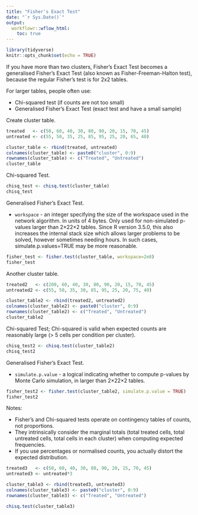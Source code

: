 ```yaml
---
title: "Fisher's Exact Test"
date: "`r Sys.Date()`"
output:
  workflowr::wflow_html:
    toc: true
---
```


```r
library(tidyverse)
knitr::opts_chunk$set(echo = TRUE)
```

If you have more than two clusters, Fisher's Exact Test becomes a generalised Fisher's Exact Test (also known as Fisher-Freeman-Halton test), because the regular Fisher's test is for 2x2 tables.

For larger tables, people often use:

* Chi-squared test (if counts are not too small)
* Generalised Fisher's Exact Test (exact test and have a small sample)

Create cluster table.

```r
treated   <- c(50, 60, 40, 30, 80, 90, 20, 15, 70, 45)
untreated <- c(55, 50, 35, 25, 85, 95, 25, 20, 65, 40)

cluster_table <- rbind(treated, untreated)
colnames(cluster_table) <- paste0("cluster", 0:9)
rownames(cluster_table) <- c("Treated", "Untreated")
cluster_table
```

Chi-squared Test.

```r
chisq_test <- chisq.test(cluster_table)
chisq_test
```

Generalised Fisher's Exact Test.

* `workspace` - an integer specifying the size of the workspace used in the network algorithm. In units of 4 bytes. Only used for non-simulated p-values larger than 2×22×2 tables. Since R version 3.5.0, this also increases the internal stack size which allows larger problems to be solved, however sometimes needing hours. In such cases, simulate.p.values=TRUE may be more reasonable.

```r
fisher_test <- fisher.test(cluster_table, workspace=2e8)
fisher_test
```

Another cluster table.

```r
treated2   <- c(200, 60, 40, 30, 80, 90, 20, 15, 70, 45)
untreated2 <- c(55, 50, 35, 30, 85, 95, 25, 20, 75, 40)

cluster_table2 <- rbind(treated2, untreated2)
colnames(cluster_table2) <- paste0("cluster", 0:9)
rownames(cluster_table2) <- c("Treated", "Untreated")
cluster_table2
```

Chi-squared Test; Chi-squared is valid when expected counts are reasonably large (> 5 cells per condition per cluster).

```r
chisq_test2 <- chisq.test(cluster_table2)
chisq_test2
```

Generalised Fisher's Exact Test.

* `simulate.p.value` - a logical indicating whether to compute p-values by Monte Carlo simulation, in larger than 2×22×2 tables.

```r
fisher_test2 <- fisher.test(cluster_table2, simulate.p.value = TRUE)
fisher_test2
```

Notes:

* Fisher's and Chi-squared tests operate on contingency tables of counts, not proportions.
* They intrinsically consider the marginal totals (total treated cells, total untreated cells, total cells in each cluster) when computing expected frequencies.
* If you use percentages or normalised counts, you actually distort the expected distribution.

```r
treated3   <- c(50, 60, 40, 30, 80, 90, 20, 15, 70, 45)
untreated3 <- untreated*3

cluster_table3 <- rbind(treated3, untreated3)
colnames(cluster_table3) <- paste0("cluster", 0:9)
rownames(cluster_table3) <- c("Treated", "Untreated")

chisq.test(cluster_table3)
```
